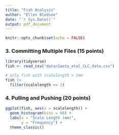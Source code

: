 ```yaml
---
title: "Fish Analysis"
author: "Ellen Bledsoe"
date: "`r Sys.Date()`"
output: pdf_document
---
```


```r
knitr::opts_chunk$set(echo = FALSE)
```

### 3. Committing Multiple Files (15 points)

```r
library(tidyverse)
fish <- read_csv("data/Gaeta_etal_CLC_data.csv")

# only fish with scalelength > 1mm
fish |> 
  filter(scalelength >= 1)

```

### 4. Pulling and Pushing (20 points)

```r
ggplot(fish, aes(x = scalelength)) +
  geom_histogram(bins = 80) +
  labs(x = "Scale Length (mm)",
       y = "Frequency") +
  theme_classic()
```

